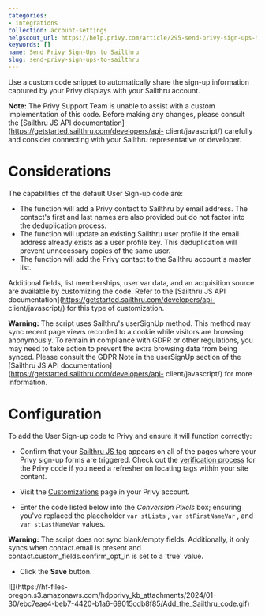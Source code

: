 ```yaml
---
categories:
- integrations
collection: account-settings
helpscout_url: https://help.privy.com/article/295-send-privy-sign-ups-to-sailthru
keywords: []
name: Send Privy Sign-Ups to Sailthru
slug: send-privy-sign-ups-to-sailthru
---
```

Use a custom code snippet to automatically share the sign-up information
captured by your Privy displays with your Sailthru account.

**Note:** The Privy Support Team is unable to assist with a custom
implementation of this code. Before making any changes, please consult the
[Sailthru JS API
documentation](https://getstarted.sailthru.com/developers/api-
client/javascript/) carefully and consider connecting with your Sailthru
representative or developer.

# Considerations

The capabilities of the default User Sign-up code are:

  * The function will add a Privy contact to Sailthru by email address. The contact's first and last names are also provided but do not factor into the deduplication process. 
  * The function will update an existing Sailthru user profile if the email address already exists as a user profile key. This deduplication will prevent unnecessary copies of the same user.
  * The function will add the Privy contact to the Sailthru account's master list. 

Additional fields, list memberships, user var data, and an acquisition source
are available by customizing the code. Refer to the [Sailthru JS API
documentation](https://getstarted.sailthru.com/developers/api-
client/javascript/) for this type of customization.

**Warning:** The script uses Sailthru's userSignUp method. This method may
sync recent page views recorded to a cookie while visitors are browsing
anonymously. To remain in compliance with GDPR or other regulations, you may
need to take action to prevent the extra browsing data from being synced.
Please consult the GDPR Note in the userSignUp section of the [Sailthru JS API
documentation](https://getstarted.sailthru.com/developers/api-
client/javascript/) for more information.

# Configuration

To add the User Sign-up code to Privy and ensure it will function correctly:

  * Confirm that your [Sailthru JS tag](https://getstarted.sailthru.com/developers/api-client/javascript/) appears on all of the pages where your Privy sign-up forms are triggered. Check out the [verification process](https://privy.helpscoutdocs.com/article/73-install-privy-on-your-site) for the Privy code if you need a refresher on locating tags within your site content.
  * Visit the [Customizations](https://dashboard.privy.com/settings/customizations) page in your Privy account.
  * Enter the code listed below into the _Conversion Pixels_ box; ensuring you've replaced the placeholder `var stLists` , `var stFirstNameVar` , and` var stLastNameVar` values. 

    
    
    <!-- BEGIN SAILTHRU USER SIGN-UP CODE -->
    <script> var stLists = { "<ENTER DESIRED LIST NAME HERE>": 1 }; var stFirstNameVar = "<ENTER FIRST NAME VARIABLE NAME HERE>"; var stLastNameVar = "<ENTER LAST NAME VARIABLE NAME HERE>"; var stEmail = "{{ contact.email }}"; var stEmailOptIn = "{{ contact.custom_fields.confirm_opt_in }}" === "true"; var stFirstName = "{{ contact.first_name }}"; var stLastName = "{{ contact.last_name }}"; var stVars = {}; if (stFirstName.length > 0) stVars[stFirstNameVar] = stFirstName; if (stLastName.length > 0) stVars[stLastNameVar] = stLastName; if (stEmail.length > 0 && stEmailOptIn) { var stReq = { "email" : stEmail, "lists" : stLists, "vars" : stVars, "onSuccess" : function() { console.log("Sailthru sign up"); }, "onError" : function() { console.log("Sailthru JS error occurred"); } }; Sailthru.integration("userSignUp", stReq); } </script>
    <!-- END SAILTHRU USER SIGN-UP CODE -->
    

**Warning:** The script does not sync blank/empty fields. Additionally, it
only syncs when contact.email is present and
contact.custom_fields.confirm_opt_in is set to a 'true' value.

  * Click the **Save** button. 

![](https://hf-files-
oregon.s3.amazonaws.com/hdpprivy_kb_attachments/2024/01-30/ebc7eae4-beb7-4420-b1a6-69015cdb8f85/Add_the_Sailthru_code.gif)

